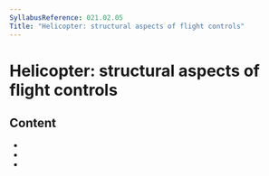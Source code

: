 ```yaml
---
SyllabusReference: 021.02.05
Title: "Helicopter: structural aspects of flight controls"
---
```


# Helicopter: structural aspects of flight controls

## Content

- <Link href="021.02.05.01" />
- <Link href="021.02.05.02" />
- <Link href="021.02.05.03" />
